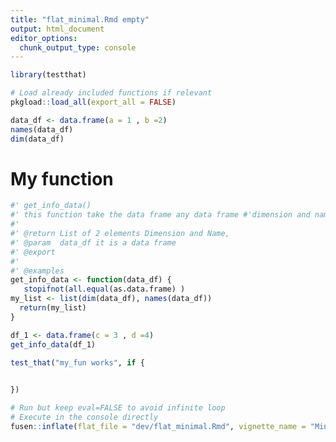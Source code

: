 ```yaml
---
title: "flat_minimal.Rmd empty"
output: html_document
editor_options: 
  chunk_output_type: console
---
```


```r
library(testthat)
```

<!--
 You need to run the 'description' chunk in the '0-dev_history.Rmd' file before continuing your code there.
-->

```r
# Load already included functions if relevant
pkgload::load_all(export_all = FALSE)
```

```r
data_df <- data.frame(a = 1 , b =2)
names(data_df)
dim(data_df)
```

# My function

```r
#' get_info_data()
#' this function take the data frame any data frame #'dimension and names 
#'
#' @return List of 2 elements Dimension and Name,
#' @param  data_df it is a data frame
#' @export
#'
#' @examples
get_info_data <- function(data_df) {
   stopifnot(all.equal(as.data.frame) )
my_list <- list(dim(data_df), names(data_df))
  return(my_list)
}
```

```r
df_1 <- data.frame(c = 3 , d =4)
get_info_data(df_1)
```

```r
test_that("my_fun works", if {
 

})
```


```r
# Run but keep eval=FALSE to avoid infinite loop
# Execute in the console directly
fusen::inflate(flat_file = "dev/flat_minimal.Rmd", vignette_name = "Minimal")
```
